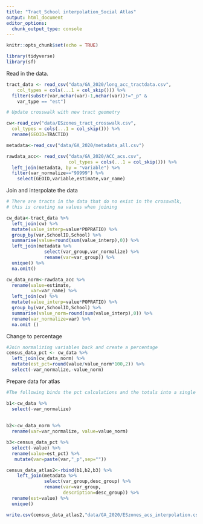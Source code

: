 ---
title: "Tract_School interpolation_Social Atlas"
output: html_document
editor_options: 
  chunk_output_type: console
---

```{r setup, include=FALSE}
knitr::opts_chunk$set(echo = TRUE)

library(tidyverse)
library(sf)
```

Read in the data. 
```{r}

tract_data <- read_csv("data/GA_2020/long_acc_tractdata.csv", 
    col_types = cols(...1 = col_skip())) %>%
  filter(substr(var,nchar(var)-1,nchar(var))!="_p" &
    var_type == "est")

# Update crosswalk with new tract geometry

cw<-read_csv("data/ESzones_tract_crosswalk.csv",
  col_types = cols(...1 = col_skip())) %>%
  rename(GEOID=TRACTID)

metadata<-read_csv("data/GA_2020/metadata_all.csv")

rawdata_acc<- read_csv("data/GA_2020/ACC_acs.csv",
                       col_types = cols(...1 = col_skip())) %>%
  left_join(metadata, by = "variable") %>%
  filter(var_normalize=="99999") %>%
    select(GEOID,variable,estimate,var_name)

```

Join and interpolate the data 
```{r}
# There are tracts in the data that do no exist in the crosswalk,
# this is creating na values when joining

cw_data<-tract_data %>%
  left_join(cw) %>%
  mutate(value_interp=value*POPRATIO) %>%
  group_by(var,SchoolID,School) %>%
  summarise(value=round(sum(value_interp),0)) %>%
  left_join(metadata %>%
              select(var_group,var_normalize) %>%
              rename(var=var_group)) %>%
  unique() %>%
  na.omit()

cw_data_norm<-rawdata_acc %>%
  rename(value=estimate,
         var=var_name) %>%
  left_join(cw) %>%
  mutate(value_interp=value*POPRATIO) %>%
  group_by(var,SchoolID,School) %>%
  summarise(value_norm=round(sum(value_interp),0)) %>%
  rename(var_normalize=var) %>%
  na.omit ()
```

Change to percentage

```{r}
  
#Join normalizing variables back and create a percentage
census_data_pct <- cw_data %>%
  left_join(cw_data_norm) %>%
  mutate(est_pct=round(value/value_norm*100,2)) %>%
  select(-var_normalize,-value_norm)
```


Prepare data for atlas
```{r}
#The following binds the pct calculations and the totals into a single data frame

b1<-cw_data %>%
  select(-var_normalize)
  
  
b2<-cw_data_norm %>%
  rename(var=var_normalize, value=value_norm)

b3<-census_data_pct %>%
  select(-value) %>%
  rename(value=est_pct) %>%
   mutate(var=paste(var,"_p",sep=""))

census_data_atlas2<-rbind(b1,b2,b3) %>%
    left_join(metadata %>%
              select(var_group,desc_group) %>%
              rename(var=var_group,
                     description=desc_group)) %>%
  rename(est=value) %>%
  unique()

write.csv(census_data_atlas2,"data/GA_2020/ESzones_acs_interpolation.csv")

```


